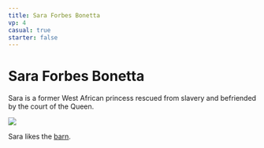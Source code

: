 ```yaml
---
title: Sara Forbes Bonetta
vp: 4
casual: true
starter: false
---
```


# Sara Forbes Bonetta

Sara is a former West African princess rescued from slavery and befriended by the court of the Queen.

![](sara-forbes-bonetta.jpg)

Sara likes the [barn](#/tiles/barn).